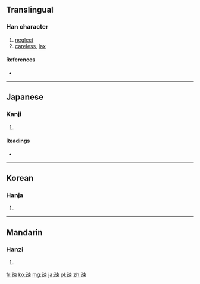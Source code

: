 ==Translingual==

===Han character===
{{Han char|rn=103|rad=疋|as=07|sn=12|four=|canj=弓一木中 (NMDL)}}

# [[neglect]]
# [[careless]], [[lax]]

====References====
* {{Han ref|kx=0767.220|dkj=22002|hdz=42749.080|uh=758E|ud=30094}}

----

==Japanese==

===Kanji===
{{ja-kanji|grade=c|rs=疋07}}

# {{defn|lang=ja|sort=疋07}}

====Readings====
* {{ja-readings|on=[[そ]] (so)|kun=[[うとい]] (utoi)|nanori=}}

----

==Korean==

===Hanja===
{{ko-hanja|hangeul=소|eumhun=|rv=so|mr=so|y=so}}

# {{defn|lang=ko|sort=疋07}}

----

==Mandarin==

===Hanzi===
{{cmn-hanzi|pin=[[shū]] ([[shu1]])|wg=shu<sup>1</sup>}}

# {{defn|lang=cmn|sort=疋07}}

[[fr:疎]]
[[ko:疎]]
[[mg:疎]]
[[ja:疎]]
[[pl:疎]]
[[zh:疎]]
